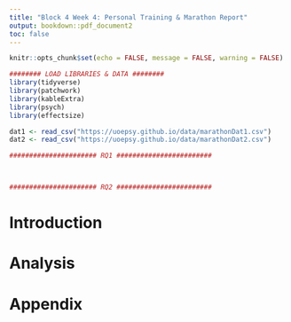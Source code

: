 ```yaml
---
title: "Block 4 Week 4: Personal Training & Marathon Report"
output: bookdown::pdf_document2
toc: false
---
```



```r
knitr::opts_chunk$set(echo = FALSE, message = FALSE, warning = FALSE)
```

```r
######## LOAD LIBRARIES & DATA ######## 
library(tidyverse)
library(patchwork)
library(kableExtra)
library(psych)
library(effectsize)

dat1 <- read_csv("https://uoepsy.github.io/data/marathonDat1.csv")
dat2 <- read_csv("https://uoepsy.github.io/data/marathonDat2.csv")

###################### RQ1 ########################



###################### RQ2 ########################


```


# Introduction


# Analysis 


# Appendix

```r
```


